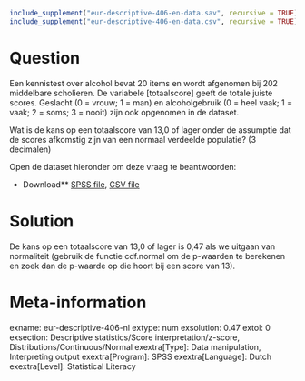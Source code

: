 ```r
include_supplement("eur-descriptive-406-en-data.sav", recursive = TRUE)
include_supplement("eur-descriptive-406-en-data.csv", recursive = TRUE)
```

Question
========
Een kennistest over alcohol bevat 20 items en wordt afgenomen bij 202 middelbare scholieren. De variabele [totaalscore] geeft de totale juiste scores. Geslacht (0 = vrouw; 1 = man) en alcoholgebruik (0 = heel vaak; 1 = vaak; 2 = soms; 3 = nooit) zijn ook opgenomen in de dataset.

Wat is de kans op een totaalscore van 13,0 of lager onder de assumptie dat de scores afkomstig zijn van een normaal verdeelde populatie? (3 decimalen)

Open de dataset hieronder om deze vraag te beantwoorden:

* Download** [SPSS file](eur-descriptive-406-en-data.sav), [CSV file](eur-descriptive-406-en-data.csv)


Solution
========
De kans op een totaalscore van 13,0 of lager is 0,47 als we uitgaan van normaliteit (gebruik de functie cdf.normal om de p-waarden te berekenen en zoek dan de p-waarde op die hoort bij een score van 13).

Meta-information
================
exname: eur-descriptive-406-nl
extype: num
exsolution: 0.47
extol: 0
exsection: Descriptive statistics/Score interpretation/z-score, Distributions/Continuous/Normal
exextra[Type]: Data manipulation, Interpreting output
exextra[Program]: SPSS
exextra[Language]: Dutch
exextra[Level]: Statistical Literacy
